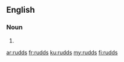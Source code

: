==English==

===Noun===
{{head|en|plural}}

# {{plural of|rudd|lang=en}}

[[ar:rudds]]
[[fr:rudds]]
[[ku:rudds]]
[[my:rudds]]
[[fi:rudds]]
